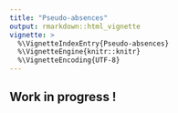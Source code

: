 ```yaml
---
title: "Pseudo-absences"
output: rmarkdown::html_vignette
vignette: >
  %\VignetteIndexEntry{Pseudo-absences}
  %\VignetteEngine{knitr::knitr}
  %\VignetteEncoding{UTF-8}
---
```


<link rel="stylesheet" href="https://use.fontawesome.com/releases/v5.0.13/css/all.css" integrity="sha384-DNOHZ68U8hZfKXOrtjWvjxusGo9WQnrNx2sqG0tfsghAvtVlRW3tvkXWZh58N9jp" crossorigin="anonymous">


## <i class="fas fa-hard-hat"></i> <i class="fas fa-hammer"></i> Work in progress !
